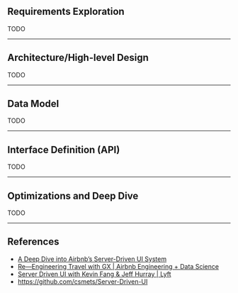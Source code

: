 ## Requirements Exploration

TODO

---

## Architecture/High-level Design

TODO

---

## Data Model

TODO

---

## Interface Definition (API)

TODO

---

## Optimizations and Deep Dive

TODO

---

## References

- [A Deep Dive into Airbnb’s Server-Driven UI System](https://medium.com/airbnb-engineering/a-deep-dive-into-airbnbs-server-driven-ui-system-842244c5f5)
- [Re—Engineering Travel with GX | Airbnb Engineering + Data Science](https://www.facebook.com/watch/?v=1445539065813160)
- [Server Driven UI with Kevin Fang & Jeff Hurray | Lyft](https://lyftmobilepodcast.libsyn.com/server-driven-ui-with-kevin-fang-jeff-hurray)
- https://github.com/csmets/Server-Driven-UI
